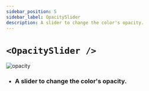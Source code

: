 ```yaml
---
sidebar_position: 5
sidebar_label: OpacitySlider
description: A slider to change the color's opacity.
---
```


# `<OpacitySlider />`

![opacity](../../../images/opacity.png)

- ### A slider to change the color's opacity.


<SliderProps />
